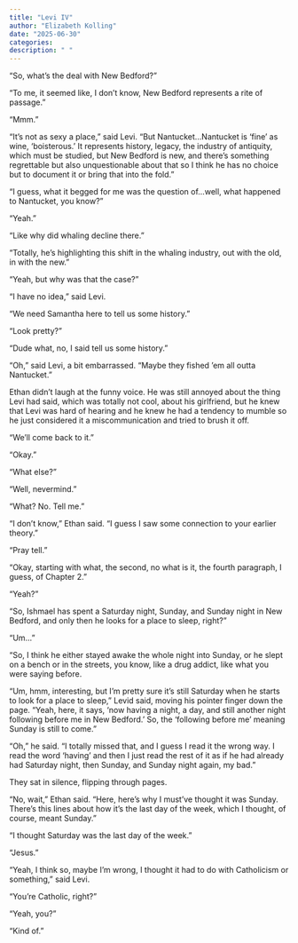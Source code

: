 ```yaml
---
title: "Levi IV"
author: "Elizabeth Kolling"
date: "2025-06-30"
categories: 
description: " "
---
```



“So, what’s the deal with New Bedford?”

“To me, it seemed like, I don’t know, New Bedford represents a rite of passage.”

“Mmm.”

“It’s not as sexy a place,” said Levi. “But Nantucket…Nantucket is ‘fine’ as wine, ‘boisterous.’ It represents history, legacy, the industry of antiquity, which must be studied, but New Bedford is new, and there’s something regrettable but also unquestionable about that so I think he has no choice but to document it or bring that into the fold.”

“I guess, what it begged for me was the question of…well, what happened to Nantucket, you know?”

“Yeah.”

“Like why did whaling decline there.”

“Totally, he’s highlighting this shift in the whaling industry, out with the old, in with the new."

"Yeah, but why was that the case?”

“I have no idea,” said Levi.

"We need Samantha here to tell us some history." 

"Look pretty?"

"Dude what, no, I said tell us some history."

"Oh," said Levi, a bit embarrassed. “Maybe they fished ‘em all outta Nantucket.”

Ethan didn't laugh at the funny voice. He was still annoyed about the thing Levi had said, which was totally not cool, about his girlfriend, but he knew that Levi was hard of hearing and he knew he had a tendency to mumble so he just considered it a miscommunication and tried to brush it off. 

“We’ll come back to it.”

“Okay.”

“What else?”

“Well, nevermind.”

“What? No. Tell me.”

“I don’t know,” Ethan said. “I guess I saw some connection to your earlier theory.”

“Pray tell.”

“Okay, starting with what, the second, no what is it, the fourth paragraph, I guess, of Chapter 2.”

“Yeah?”

“So, Ishmael has spent a Saturday night, Sunday, and Sunday night in New Bedford, and only then he looks for a place to sleep, right?”

“Um…”

“So, I think he either stayed awake the whole night into Sunday, or he slept on a bench or in the streets, you know, like a drug addict, like what you were saying before.

“Um, hmm, interesting, but I’m pretty sure it’s still Saturday when he starts to look for a place to sleep,” Levid said, moving his pointer finger down the page. “Yeah, here, it says, ‘now having a night, a day, and still another night following before me in New Bedford.’ So, the ‘following before me’ meaning Sunday is still to come.”

“Oh,” he said. “I totally missed that, and I guess I read it the wrong way. I read the word ‘having’ and then I just read the rest of it as if he had already had Saturday night, then Sunday, and Sunday night again, my bad.” 

They sat in silence, flipping through pages.

"No, wait,” Ethan said. “Here, here’s why I must’ve thought it was Sunday. There’s this lines about how it’s the last day of the week, which I thought, of course, meant Sunday.”

“I thought Saturday was the last day of the week.”

“Jesus.”

“Yeah, I think so, maybe I’m wrong, I thought it had to do with Catholicism or something,” said Levi. 

“You’re Catholic, right?”

“Yeah, you?”

“Kind of.”  